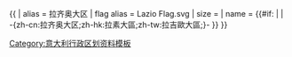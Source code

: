 {{ {{{1<noinclude>
|country showdata
</noinclude>}}}
| alias = 拉齐奥大区
| flag alias = Lazio Flag.svg
| size = {{{size|}}}
| name = {{#if: {{{name|}}} | {{{name|}}} | -{zh-cn:拉齐奥大区;zh-hk:拉素大區;zh-tw:拉吉歐大區;}- }}
}}<noinclude>
[[Category:意大利行政区划资料模板]]
</noinclude>